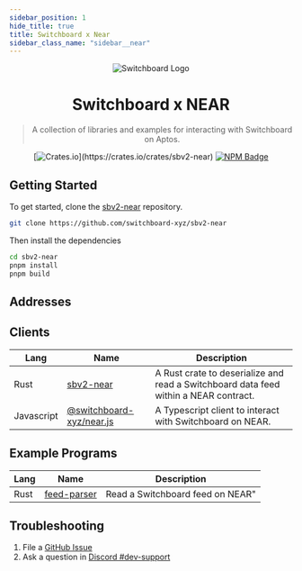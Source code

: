 ```yaml
---
sidebar_position: 1
hide_title: true
title: Switchboard x Near
sidebar_class_name: "sidebar__near"
---
```



<div align="center">

![Switchboard Logo](https://github.com/switchboard-xyz/sbv2-core/raw/main/website/static/img/icons/switchboard/avatar.png)

# Switchboard x NEAR

> A collection of libraries and examples for interacting with Switchboard on
> Aptos.

[![Crates.io](https://img.shields.io/crates/v/sbv2-near?label=sbv2-near&logo=rust")](https://crates.io/crates/sbv2-near)
[![NPM Badge](https://img.shields.io/github/package-json/v/switchboard-xyz/sbv2-near?color=red&filename=javascript%2Fnear.js%2Fpackage.json&label=%40switchboard-xyz%2Fnear.js&logo=npm)](https://www.npmjs.com/package/@switchboard-xyz/near.js)

</div>

## Getting Started

To get started, clone the
[sbv2-near](https://github.com/switchboard-xyz/sbv2-near) repository.

```bash
git clone https://github.com/switchboard-xyz/sbv2-near
```

Then install the dependencies

```bash
cd sbv2-near
pnpm install
pnpm build
```

## Addresses

<ChainAddresses chain="near" />

## Clients

| **Lang**   | **Name**                                         | **Description**                                                                      |
| ---------- | ------------------------------------------------ | ------------------------------------------------------------------------------------ |
| Rust       | [sbv2-near](near/sdk/rust/)                      | A Rust crate to deserialize and read a Switchboard data feed within a NEAR contract. |
| Javascript | [@switchboard-xyz/near.js](near/sdk/javascript/) | A Typescript client to interact with Switchboard on NEAR.                            |

## Example Programs

| **Lang** | **Name**                                 | **Description**                  |
| -------- | ---------------------------------------- | -------------------------------- |
| Rust     | [feed-parser](near/sdk/rust/feed-parser) | Read a Switchboard feed on NEAR" |

## Troubleshooting

1. File a
   [GitHub Issue](https://github.com/switchboard-xyz/sbv2-near/issues/new)
2. Ask a question in
   [Discord #dev-support](https://discord.com/channels/841525135311634443/984343400377647144)
